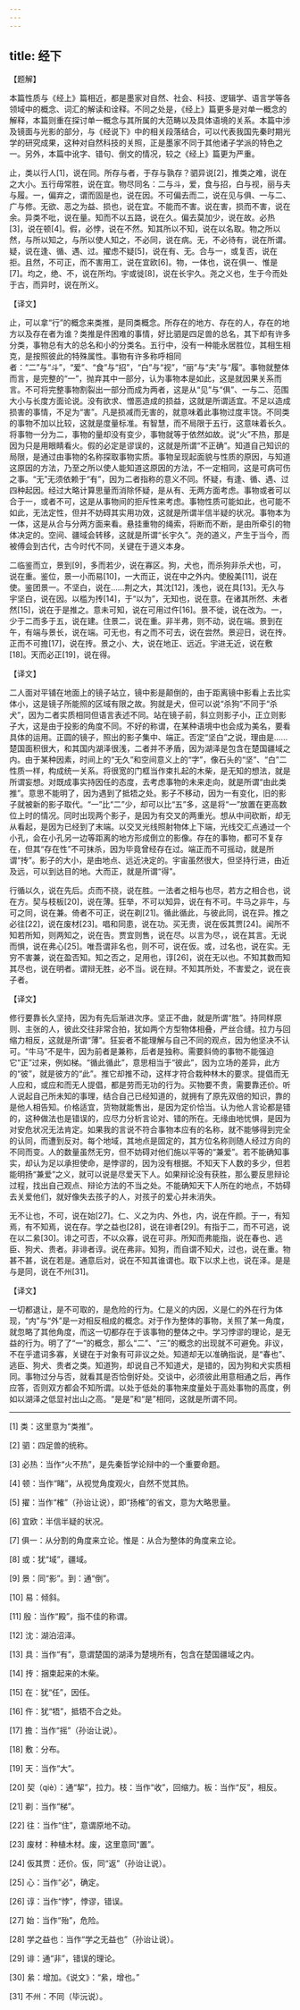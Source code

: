 ```yaml
---
---
---
```

title: 经下
---





【题解】


本篇性质与《经上》篇相近，都是墨家对自然、社会、科技、逻辑学、语言学等各领域中的概念、词汇的解读和诠释。不同之处是，《经上》篇更多是对单一概念的解释，本篇则重在探讨单一概念与其所属的大范畴以及具体语境的关系。本篇中涉及镜面与光影的部分，与《经说下》中的相关段落结合，可以代表我国先秦时期光学的研究成果，这种对自然科技的关照，正是墨家不同于其他诸子学派的特色之一。另外，本篇中讹字、错句、倒文的情况，较之《经上》篇更为严重。


止，类以行人[1]，说在同。所存与者，于存与孰存？驷异说[2]，推类之难，说在之大小。五行毋常胜，说在宜。物尽同名：二与斗，爱，食与招，白与视，丽与夫与履。一，偏弃之，谓而固是也，说在因。不可偏去而二，说在见与俱、一与二、广与修。无欲、恶之为益、损也，说在宜。不能而不害。说在害，损而不害，说在余。异类不吡，说在量。知而不以五路，说在久。偏去莫加少，说在故。必热[3]，说在顿[4]。假，必悖，说在不然。知其所以不知，说在以名取。物之所以然，与所以知之，与所以使人知之，不必同，说在病。无，不必待有，说在所谓。疑，说在逢、循、遇、过。擢虑不疑[5]，说在有、无。合与一，或复否，说在拒。且然，不可正，而不害用工，说在宜欧[6]。物，一体也，说在俱一、惟是[7]。均之，绝、不，说在所均。宇或徙[8]，说在长宇久。尧之义也，生于今而处于古，而异时，说在所义。


【译文】


止，可以拿“行”的概念来类推，是同类概念。所存在的地方、存在的人，存在的地方以及存在者为谁？类推是件困难的事情，好比驷是四足兽的总名，其下却有许多分类，事物总有大的总名和小的分类名。五行中，没有一种能永居胜位，其相生相克，是按照彼此的特殊属性。事物有许多称呼相同者：“二”与“斗”，“爱”、“食”与“招”，“白”与“视”，“丽”与“夫”与“履”。事物就整体而言，是完整的“一”，抛弃其中一部分，认为事物本是如此，这是就因果关系而言。不可将完整事物割裂出一部分而成为两者，这是从“见”与“俱”、一与二、范围大小与长度方面论说。没有欲求、憎恶造成的损益，这就是所谓适宜。不足以造成损害的事情，不足为“害”。凡是损减而无害的，就意味着此事物过度丰饶。不同类的事物不加以比较，这就是度量标准。有智慧，而不局限于五行，这意味着长久。将事物一分为二，事物的量却没有变少，事物就等于依然如故。说“火”不热，那是因为只是用眼睛看火。假的必定是谬误的，这就是所谓“不正确”。知道自己知识的局限，是通过由事物的名称探取事物实质。事物呈现起面貌与性质的原因，与知道这原因的方法，乃至之所以使人能知道这原因的方法，不一定相同，这是可病可伤之事。“无”无须依赖于“有”，因为二者指称的意义不同。怀疑，有逢、循、遇、过四种起因。经过大略计算思量而消除怀疑，是从有、无两方面考虑。事物或者可以合于一，或者不可，这是从事物间的拒斥性来考虑。事物性质可能如此，也可能不如此，无法定性，但并不妨碍其实用功效，这就是所谓半信半疑的状况。事物本为一体，这是从合与分两方面来看。悬挂重物的绳索，将断而不断，是由所牵引的物体决定的。空间、疆域会转移，这就是所谓“长宇久”。尧的道义，产生于当今，而被傅会到古代，古今时代不同，关键在于道义本身。


二临鉴而立，景到[9]，多而若少，说在寡区。狗，犬也，而杀狗非杀犬也，可，说在重。鉴位，景一小而易[10]，一大而正，说在中之外内。使殷美[11]，说在使。鉴团景一。不坚白，说在……荆之大，其沈[12]，浅也，说在具[13]。无久与宇坚白，说在因。以槛为抟[14]，于“以为”，无知也，说在意。在诸其所然、未者然[15]，说在于是推之。意未可知，说在可用过仵[16]。景不徙，说在改为。一，少于二而多于五，说在建。住景二，说在重。非半弗，则不动，说在端。景到在午，有端与景长，说在端。可无也，有之而不可去，说在尝然。景迎日，说在抟。正而不可擔[17]，说在抟。景之小、大，说在地正、远近。宇进无近，说在敷[18]。天而必正[19]，说在得。


【译文】


二人面对平铺在地面上的镜子站立，镜中影是颠倒的，由于距离镜中影看上去比实体小，这是镜子所能照的区域有限之故。狗就是犬，但可以说“杀狗”不同于“杀犬”，因为二者实质相同但语言表述不同。站在镜子前，斜立则影子小，正立则影子大，这是由于投影的角度不同。不好的称谓，在某种语境中也会成为美名，要看具体的运用。正圆的镜子，照出的影子集中、端正。否定“坚白”之说，理由是……楚国面积很大，和其国内湖泽很浅，二者并不矛盾，因为湖泽是包含在楚国疆域之内。由于某种因素，时间上的“无久”和空间意义上的“字”，像石头的“坚”、“白”二性质一样，构成统一关系。将很宽的门框当作束扎起的木柴，是无知的想法，就是所谓妄想。对既成事实持因任的态度，去考虑事物的未来走向，就是所谓“由此类推”。意思不能明了，因为遇到了抵牾之处。影子不移动，因为一有变化，旧的影子就被新的影子取代。“一”比“二”少，却可以比“五”多，这是将“一”放置在更高数位上时的情况。同时出现两个影子，是因为有交叉的两重光。想从中间砍断，却无从看起，是因为已经到了末端。以交叉光线照射物体上下端，光线交汇点通过一个小孔，会在小孔另一边等距离的地方形成倒立的影像。存在的事物，都可不复存在，但其“存在性”不可抹杀，因为毕竟曾经存在过。端正而不可摇动，就是所谓“抟”。影子的大小，是由地点、远近决定的。宇宙虽然很大，但坚持行进，由近及远，可以到达目的地。大而正，就是所谓“得”。


行循以久，说在先后。贞而不挠，说在胜。一法者之相与也尽，若方之相合也，说在方。契与枝板[20]，说在薄。狂举，不可以知异，说在有不可。牛马之非牛，与可之同，说在兼。倚者不可正，说在剃[21]。循此循此，与彼此同，说在异。推之必往[22]，说在废材[23]。唱和同患，说在功。买无贵，说在仮其贾[24]。闻所不知若所知，则两知之，说在告。贾宜则售，说在尽。以言为尽，，说在其言。无说而惧，说在弗心[25]。唯吾谓非名也，则不可，说在仮。或，过名也，说在实。无穷不害兼，说在盈否知。知之否之，足用也，谆[26]，说在无以也。不知其数而知其尽也，说在明者。谓辩无胜，必不当。说在辩。不知其所处，不害爱之，说在丧子者。


【译文】


修行要靠长久坚持，因为有先后渐进次序。坚正不曲，就是所谓“胜”。持同样原则、主张的人，彼此交往非常合拍，犹如两个方型物体相叠，严丝合缝。拉力与回缩力相反，这就是所谓“薄”。狂妄者不能理解与自己不同的观点，因为他坚决不认可。“牛马”不是牛，因为前者是兼称，后者是独称。需要斜倚的事物不能强迫它“正”过来，例如梯。“循此循此”，意思相当于“彼此”，因为立场的差异，此方的“彼”，就是彼方的“此”。推它却推不动，这样才符合栽种林木的要求。提倡而无人应和，或应和而无人提倡，都是劳而无功的行为。买物要不贵，需要靠还价。听人说起自己所未知的事理，结合自己已经知道的，就拥有了原先双倍的知识，靠的是他人相告知。价格适宜，货物就能售出，是因为定价恰当。认为他人言论都是错的，这种做法也是错误的，应尽力分析言论对、错的所在。无缘由地忧惧，是因为对安危状况无法肯定。如果我的言说不符合事物本应有的名称，就不能够得到完全的认同，而遭到反对。每个地域，其地点是固定的，其方位名称则随人经过方向的不同而变。人的数量虽然无穷，但不妨碍对他们施以平等的“兼爱”。若不能确知事实，却认为足以承担使命，是悖谬的，因为没有根据。不知天下人数的多少，但若能明扬“兼爱”之义，就可以说是尽爱天下人。如果辩论没有获胜，那么要反思辩论过程，找出自己观点、辩论方法的不当之处。不能确知天下人所在的地点，不妨碍去关爱他们，就好像失去孩子的人，对孩子的爱心并未消失。


无不让也，不可，说在始[27]。仁、义之为内、外也，内，说在仵颜。于一，有知焉，有不知焉，说在存。学之益也[28]，说在诽者[29]。有指于二，而不可逃，说在以二絫[30]。诽之可否，不以众寡，说在可非。所知而弗能指，说在春也、逃臣、狗犬、贵者。非诽者谆。说在弗非。知狗，而自谓不知犬，过也，说在重。物甚不甚，说在若是。通意后对，说在不知其谁谓也。取下以求上也，说在泽。是是与是同，说在不州[31]。


【译文】


一切都退让，是不可取的，是危险的行为。仁是义的内因，义是仁的外在行为体现，“内”与“外”是一对相反相成的概念。对于作为整体的事物，关照了某一角度，就忽略了其他角度，而这一切都存在于该事物的整体之中。学习悖谬的理论，是无益的行为。明了了“一”的概念，那么“二”、“三”的概念的出现就不可避免。非议，不在乎遣词多寡，关键在于对象有可非议之处。知道却无以准确指说，是“春也”、逃臣、狗犬、贵者之类。知道狗，却说自己不知道犬，是错的，因为狗和犬实质相同。事物过分与否，就看其是否恰倒好处。交谈中，必须彼此用意相通之后，再作应答，否则双方都会不知所谓。以处于低处的事物来度量处于高处事物的高度，例如以湖泽之低显衬出山之高。“是是”和“是”相同，这就是所谓不同。



* * *




[1] 类：这里意为“类推”。


[2] 驷：四足兽的统称。


[3] 必热：当作“火不热”，是先秦哲学论辩中的一个重要命题。


[4] 顿：当作“睹”，从视觉角度观火，自然不觉其热。


[5] 擢：当作“榷”（孙诒让说），即“扬榷”的省文，意为大略思量。


[6] 宜欧：半信半疑的状况。


[7] 俱一：从分割的角度来立论。惟是：从合为整体的角度来立论。


[8] 或：犹“域”，疆域。


[9] 景：同“影”。到：通“倒”。


[10] 易：倾斜。


[11] 殷：当作“殿”，指不佳的称谓。


[12] 沈：湖泊沼泽。


[13] 具：当作“有”，意谓楚国的湖泽为楚境所有，包含在楚国疆域之内。


[14] 抟：捆束起来的木柴。


[15] 在：犹“任”，因任。


[16] 仵：犹“牾”，抵牾不合之处。


[17] 擔：当作“摇”（孙诒让说）。


[18] 敷：分布。


[19] 天：当作“大”。


[20] 契（qiè）：通“挈”，拉力。枝：当作“收”，回缩力。板：当作“反”，相反。


[21] 剃：当作“梯”。


[22] 往：当作“住”，意谓原地不动。


[23] 废材：种植木材。废，这里意同“置”。


[24] 仮其贾：还价。仮，同“返”（孙诒让说）。


[25] 心：当作“必”，确定。


[26] 谆：当作“悖”，悖谬，错误。


[27] 始：当作“殆”，危险。


[28] 学之益也：当作“学之无益也”（孙诒让说）。


[29] 诽：通“非”，错误的理论。


[30] 絫：增加。《说文》：“絫，增也。”


[31] 不州：不同（毕沅说）。
